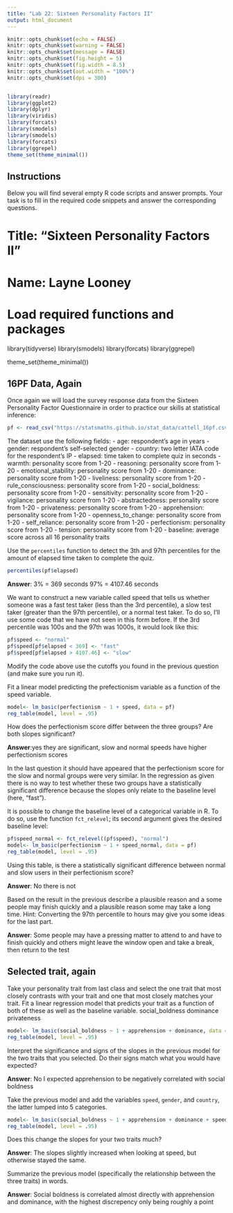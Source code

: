 ---
title: "Lab 22: Sixteen Personality Factors II"
output: html_document
---

```{r setup, include=FALSE}
knitr::opts_chunk$set(echo = FALSE)
knitr::opts_chunk$set(warning = FALSE)
knitr::opts_chunk$set(message = FALSE)
knitr::opts_chunk$set(fig.height = 5)
knitr::opts_chunk$set(fig.width = 8.5)
knitr::opts_chunk$set(out.width = "100%")
knitr::opts_chunk$set(dpi = 300)


library(readr)
library(ggplot2)
library(dplyr)
library(viridis)
library(forcats)
library(smodels)
library(smodels)
library(forcats)
library(ggrepel)
theme_set(theme_minimal())
```

## Instructions

Below you will find several empty R code scripts and answer prompts. Your task
is to fill in the required code snippets and answer the corresponding
questions.

# Title: "Sixteen Personality Factors II"
# Name: Layne Looney

# Load required functions and packages
library(tidyverse)
library(smodels)
library(forcats)
library(ggrepel)

theme_set(theme_minimal())

## 16PF Data, Again

Once again we will load the survey response data from the Sixteen Personality
Factor Questionnaire in order to practice our skills at statistical inference:

```{r}
pf <- read_csv("https://statsmaths.github.io/stat_data/cattell_16pf.csv")
```

The dataset use the following fields:
- age: respondent's age in years
- gender: respondent's self-selected gender
- country: two letter IATA code for the respondent's IP
- elapsed: time taken to complete quiz in seconds
- warmth: personality score from 1-20
- reasoning: personality score from 1-20
- emotional_stability: personality score from 1-20
- dominance: personality score from 1-20
- liveliness: personality score from 1-20
- rule_consciousness: personality score from 1-20
- social_boldness: personality score from 1-20
- sensitivity: personality score from 1-20
- vigilance: personality score from 1-20
- abstractedness: personality score from 1-20
- privateness: personality score from 1-20
- apprehension: personality score from 1-20
- openness_to_change: personality score from 1-20
- self_reliance: personality score from 1-20
- perfectionism: personality score from 1-20
- tension: personality score from 1-20
- baseline: average score across all 16 personality traits

Use the `percentiles` function to detect the 3th and 97th percentiles for
the amount of elapsed time taken to complete the quiz.

```{r}
percentiles(pf$elapsed)
```

**Answer**: 3% = 369 seconds 97% = 4107.46 seconds

We want to construct a new variable called speed that tells us whether
someone was a fast test taker (less than the 3rd percentile), a slow test
taker (greater than the 97th percentile), or a normal test taker. To do
so, I'll use some code that we have not seen in this form before.
If the 3rd percentile was 100s and the 97th was 1000s, it would look like
this:

```{r}
pf$speed <- "normal"
pf$speed[pf$elapsed < 369] <- "fast"
pf$speed[pf$elapsed > 4107.46] <- "slow"
```

Modify the code above use the cutoffs you found in the previous question (and
make sure you run it).

Fit a linear model predicting the prefectionism variable as a function
of the speed variable.

```{r}
model<- lm_basic(perfectionism ~ 1 + speed, data = pf)
reg_table(model, level = .95)
```


How does the perfectionism score differ between the three groups? Are both
slopes significant?

**Answer**:yes they are significant, slow and normal speeds have higher perfectionism scores

In the last question it should have appeared that the perfectionism
score for the slow and normal groups were very similar. In the regression
as given there is no way to test whether these two groups have a
statistically significant difference because the slopes only relate to the
baseline level (here, "fast").

It is possible to change the baseline level of a categorical variable in
R. To do so, use the function `fct_relevel`; its second argument gives the
desired baseline level:

```{r}
pf$speed_normal <- fct_relevel((pf$speed), "normal")
model<- lm_basic(perfectionism ~ 1 + speed_normal, data = pf)
reg_table(model, level = .95)
```

Using this table, is there a statistically significant difference between
normal and slow users in their perfectionism score?

**Answer**: No there is not

Based on the result in the previous describe a
plausible reason and a some people may finish quickly and a plausible reason
some may take a long time. Hint: Converting the 97th percentile to hours
may give you some ideas for the last part.

**Answer**: Some people may have a pressing matter to attend to and have to finish quickly and others might leave the window open and take a break, then return to the test

## Selected trait, again

Take your personality trait from last class and select the one trait
that most closely contrasts with your trait and one that most closely
matches your trait. Fit a linear regression model that predicts your trait
as a function of both of these as well as the baseline variable.
social_boldness
dominance
privateness

```{r}
model<- lm_basic(social_boldness ~ 1 + apprehension + dominance, data = pf)
reg_table(model, level = .95)
```

Interpret the significance and signs of the slopes in the previous model
for the two traits that you selected. Do their signs match what you would
have expected?

**Answer**: No I expected apprehension to be negatively correlated with social boldness

Take the previous model and add the variables `speed`, `gender`, and
`country`, the latter lumped into 5 categories.

```{r}
model<- lm_basic(social_boldness ~ 1 + apprehension + dominance + speed + gender + fct_lump(country, 5), data = pf)
reg_table(model, level = .95)
```

Does this change the slopes for your two traits much?

**Answer**: The slopes slightly increased when looking at speed, but otherwise stayed the same.

Summarize the previous model (specifically the relationship between the
three traits) in words.

**Answer**: Social boldness is correlated almost directly with apprehension and dominance, with the highest discrepency only being roughly a point

